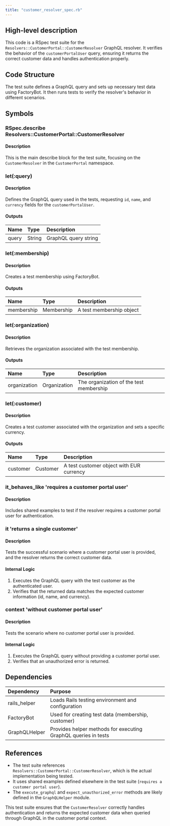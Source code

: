 ```yaml
---
title: "customer_resolver_spec.rb"
---
```


## High-level description
This code is a RSpec test suite for the `Resolvers::CustomerPortal::CustomerResolver` GraphQL resolver. It verifies the behavior of the `customerPortalUser` query, ensuring it returns the correct customer data and handles authentication properly.

## Code Structure
The test suite defines a GraphQL query and sets up necessary test data using FactoryBot. It then runs tests to verify the resolver's behavior in different scenarios.

## Symbols

### RSpec.describe Resolvers::CustomerPortal::CustomerResolver
#### Description
This is the main describe block for the test suite, focusing on the `CustomerResolver` in the `CustomerPortal` namespace.

### let(:query)
#### Description
Defines the GraphQL query used in the tests, requesting `id`, `name`, and `currency` fields for the `customerPortalUser`.

#### Outputs
| Name | Type | Description |
|:-----|:-----|:------------|
| query | String | GraphQL query string |

### let(:membership)
#### Description
Creates a test membership using FactoryBot.

#### Outputs
| Name | Type | Description |
|:-----|:-----|:------------|
| membership | Membership | A test membership object |

### let(:organization)
#### Description
Retrieves the organization associated with the test membership.

#### Outputs
| Name | Type | Description |
|:-----|:-----|:------------|
| organization | Organization | The organization of the test membership |

### let(:customer)
#### Description
Creates a test customer associated with the organization and sets a specific currency.

#### Outputs
| Name | Type | Description |
|:-----|:-----|:------------|
| customer | Customer | A test customer object with EUR currency |

### it_behaves_like 'requires a customer portal user'
#### Description
Includes shared examples to test if the resolver requires a customer portal user for authentication.

### it 'returns a single customer'
#### Description
Tests the successful scenario where a customer portal user is provided, and the resolver returns the correct customer data.

#### Internal Logic
1. Executes the GraphQL query with the test customer as the authenticated user.
2. Verifies that the returned data matches the expected customer information (id, name, and currency).

### context 'without customer portal user'
#### Description
Tests the scenario where no customer portal user is provided.

#### Internal Logic
1. Executes the GraphQL query without providing a customer portal user.
2. Verifies that an unauthorized error is returned.

## Dependencies
| Dependency | Purpose |
|:-----------|:--------|
| rails_helper | Loads Rails testing environment and configuration |
| FactoryBot | Used for creating test data (membership, customer) |
| GraphQLHelper | Provides helper methods for executing GraphQL queries in tests |

## References
- The test suite references `Resolvers::CustomerPortal::CustomerResolver`, which is the actual implementation being tested.
- It uses shared examples defined elsewhere in the test suite (`requires a customer portal user`).
- The `execute_graphql` and `expect_unauthorized_error` methods are likely defined in the `GraphQLHelper` module.

This test suite ensures that the `CustomerResolver` correctly handles authentication and returns the expected customer data when queried through GraphQL in the customer portal context.